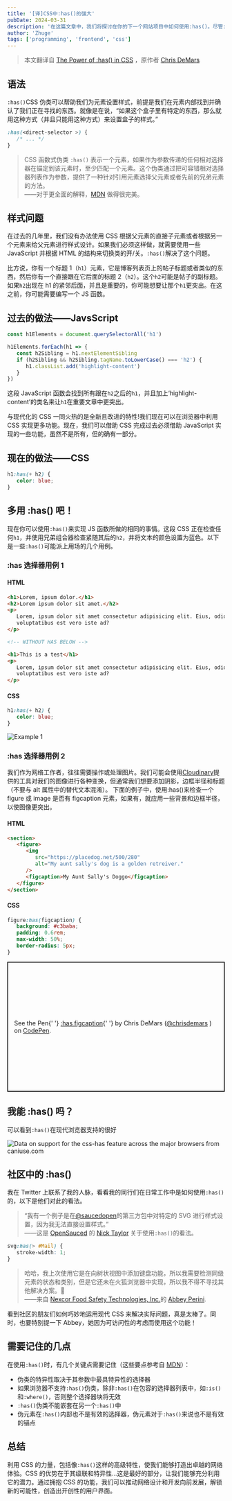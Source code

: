 ```yaml
---
title: '[译]CSS中:has()的强大'
pubDate: 2024-03-31
description: '在这篇文章中，我们将探讨在你的下一个网站项目中如何使用:has()。尽管:has()相对较新，但它已经在前端社区中大受欢迎，因为它能够对你的用户界面中的各种元素进行控制。让我们来看看这个伪类是什么，以及我们如何使用它。'
author: 'Zhuge'
tags: ['programming', 'frontend', 'css']
---
```


> 本文翻译自 [The Power of :has() in CSS](https://css-tricks.com/the-power-of-has-in-css) ，原作者 [Chris DeMars](https://css-tricks.com/author/chrisdemars/)

## 语法

`:has()`CSS 伪类可以帮助我们为元素设置样式，前提是我们在元素内部找到并确认了我们正在寻找的东西。就像是在说，“如果这个盒子里有特定的东西，那么就用这种方式（并且只能用这种方式）来设置盒子的样式。”

```css
:has(<direct-selector >) {
   /* ... */
}
```

> CSS 函数式伪类 `:has()` 表示一个元素，如果作为参数传递的任何相对选择器在锚定到该元素时，至少匹配一个元素。这个伪类通过把可容错相对选择器列表作为参数，提供了一种针对引用元素选择父元素或者先前的兄弟元素的方法。<br/>
> ——对于更全面的解释，[MDN](https://developer.mozilla.org/zh-CN/docs/Web/CSS/:has) 做得很完美。

## 样式问题

在过去的几年里，我们没有办法使用 CSS 根据父元素的直接子元素或者根据另一个元素来给父元素进行样式设计。如果我们必须这样做，就需要使用一些 JavaScript 并根据 HTML 的结构来切换类的开/关。`:has()`解决了这个问题。

比方说，你有一个标题 1（`h1`）元素，它是博客列表页上的帖子标题或者类似的东西，然后你有一个直接跟在它后面的标题 2（`h2`）。这个`h2`可能是帖子的副标题。如果`h2`出现在 h1 的紧邻后面，并且是重要的，你可能想要让那个`h1`更突出。在这之前，你可能需要编写一个 JS 函数。

## 过去的做法——JavsScript

```javascript
const h1Elements = document.querySelectorAll('h1')

h1Elements.forEach(h1 => {
   const h2Sibling = h1.nextElementSibling
   if (h2Sibling && h2Sibling.tagName.toLowerCase() === 'h2') {
      h1.classList.add('highlight-content')
   }
})
```

这段 JavaScript 函数会找到所有跟在`h2`之后的`h1`，并且加上‘highlight-content’的类名来让`h1`在重要文章中更突出。

与现代化的 CSS 一同火热的是全新且改进的特性!我们现在可以在浏览器中利用 CSS 实现更多功能。现在，我们可以借助 CSS 完成过去必须借助 JavaScript 实现的一些功能，虽然不是所有，但的确有一部分。

## 现在的做法——CSS

```css
h1:has(+ h2) {
   color: blue;
}
```

## 多用 :has() 吧！

现在你可以使用`:has()`来实现 JS 函数所做的相同的事情。这段 CSS 正在检查任何`h1`，并使用兄弟组合器检查紧随其后的`h2`，并将文本的颜色设置为蓝色。以下是一些`:has()`可能派上用场的几个用例。

### :has 选择器用例 1

#### HTML

```html
<h1>Lorem, ipsum dolor.</h1>
<h2>Lorem ipsum dolor sit amet.</h2>
<p>
   Lorem, ipsum dolor sit amet consectetur adipisicing elit. Eius, odio
   voluptatibus est vero iste ad?
</p>

<!-- WITHOUT HAS BELOW -->

<h1>This is a test</h1>
<p>
   Lorem, ipsum dolor sit amet consectetur adipisicing elit. Eius, odio
   voluptatibus est vero iste ad?
</p>
```

#### CSS

```css
h1:has(+ h2) {
   color: blue;
}
```

![Example 1](https://i0.wp.com/css-tricks.com/wp-content/uploads/2024/04/example-1.png?w=808&ssl=1)

### :has 选择器用例 2

我们作为网络工作者，往往需要操作或处理图片。我们可能会使用[Cloudinary](https://cloudinary.com/)提供的工具对我们的图像进行各种变换，但通常我们想要添加阴影，边框半径和标题（不要与 alt 属性中的替代文本混淆）。
下面的例子中，使用:has()来检查一个 figure 或 image 是否有 figcaption 元素，如果有，就应用一些背景和边框半径，以使图像更突出。

#### HTML

```html
<section>
   <figure>
      <img
         src="https://placedog.net/500/280"
         alt="My aunt sally's dog is a golden retreiver."
      />
      <figcaption>My Aunt Sally's Doggo</figcaption>
   </figure>
</section>
```

#### CSS

```css
figure:has(figcaption) {
   background: #c3baba;
   padding: 0.6rem;
   max-width: 50%;
   border-radius: 5px;
}
```

<p
   class="codepen"
   data-height="300"
   data-default-tab="result"
   data-slug-hash="oNOGqbK"
   data-user="chrisdemars"
   style="height: 300px; box-sizing: border-box; display: flex; align-items: center; justify-content: center; border: 2px solid; margin: 1em 0; padding: 1em;"
>
   <span>
      See the Pen{' '}
      <a href="https://codepen.io/chrisdemars/pen/oNOGqbK">:has figcaption</a>{' '}
      by Chris DeMars (<a href="https://codepen.io/chrisdemars">@chrisdemars</a>
      ) on <a href="https://codepen.io">CodePen</a>.
   </span>
</p>
<script async src="https://cpwebassets.codepen.io/assets/embed/ei.js"></script>

## 我能 :has() 吗？

可以看到`:has()`在现代浏览器支持的很好

<picture>
   <source
      type="image/webp"
      srcset="https://caniuse.bitsofco.de/image/css-has.webp"
   />
   <source
      type="image/png"
      srcset="https://caniuse.bitsofco.de/image/css-has.png"
   />
   <img
      src="https://caniuse.bitsofco.de/image/css-has.jpg"
      alt="Data on support for the css-has feature across the major browsers from caniuse.com"
   />
</picture>

## 社区中的 :has()

我在 Twitter 上联系了我的人脉，看看我的同行们在日常工作中是如何使用`:has()`的，以下是他们对此的看法。

> “我有一个例子是在[@saucedopen](https://github.com/open-sauced/app/blob/d0f6e2a1dbe879d6d95a84e1951142425604fb54/styles/globals.css#L207-L210)的第三方包中对特定的 SVG 进行样式设置，因为我无法直接设置样式。”<br/>
> ——这是 [OpenSauced](https://opensauced.pizza/) 的 [Nick Taylor](https://twitter.com/nickytonline) 关于使用`:has()`的看法。

```css
svg:has(> #Mail) {
   stroke-width: 1;
}
```

> 哈哈，我上次使用它是在向树状视图中添加键盘功能，所以我需要检测同级元素的状态和类别，但是它还未在火狐浏览器中实现，所以我不得不寻找其他解决方案。🫠<br/>
> ——来自 [Nexcor Food Safety Technologies, Inc.](https://twitter.com/AbbeyPerini)的 [Abbey Perini](https://twitter.com/AbbeyPerini).

看到社区的朋友们如何巧妙地运用现代 CSS 来解决实际问题，真是太棒了。同时，也要特别提一下 Abbey，她因为可访问性的考虑而使用这个功能！

## 需要记住的几点

在使用`:has()`时，有几个关键点需要记住（这些要点参考自 [MDN](https://developer.mozilla.org/en-US/docs/Web/CSS/:has)）：

-  伪类的特异性取决于其参数中最具特异性的选择器
-  如果浏览器不支持`:has()`伪类，除非`:has()`在包容的选择器列表中，如`:is()`和`:where()`，否则整个选择器块将无效
-  `:has()`伪类不能嵌套在另一个`:has()`中
-  伪元素在`:has()`内部也不是有效的选择器，伪元素对于`:has()`来说也不是有效的锚点

## 总结

利用 CSS 的力量，包括像`:has()`这样的高级特性，使我们能够打造出卓越的网络体验。CSS 的优势在于其级联和特异性…这是最好的部分，让我们能够充分利用它的潜力。通过拥抱 CSS 的功能，我们可以推动网络设计和开发向前发展，解锁新的可能性，创造出开创性的用户界面。
